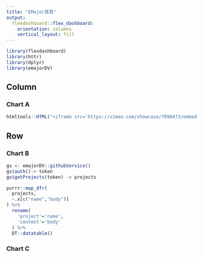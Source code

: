 ```yaml
---
title: "EMajor首頁"
output: 
  flexdashboard::flex_dashboard:
    orientation: columns
    vertical_layout: fill
---
```


```r
library(flexdashboard)
library(httr)
library(dplyr)
library(emajorDV)
```

Column
-----------------------------------------------------------------------

### Chart A

```r
htmltools::HTML("<iframe src='https://vimeo.com/showcase/7098473/embed' allowfullscreen frameborder='0' style='position:absolute;top:0;left:0;width:100%;height:100%;'></iframe>")
```

Row
-----------------------------------------------------------------------

### Chart B

```r
gs <- emajorDV::githubService()
gs$auth()-> token
gs$getProjects(token) -> projects

purrr::map_dfr(
  projects,
  ~.x[c("name","body")]
) %>%
  rename(
    'project'='name',
    'content'='body'
  ) %>%
  DT::datatable()
```


### Chart C

```r

```

